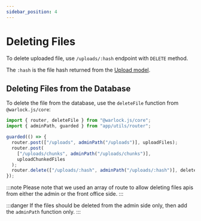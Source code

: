 ```yaml
---
sidebar_position: 4
---
```


# Deleting Files

To delete uploaded file, use `/uploads/:hash` endpoint with `DELETE` method.

The `:hash` is the file hash returned from the [Upload model](./upload-model).

## Deleting Files from the Database

To delete the file from the database, use the `deleteFile` function from `@warlock.js/core`:

```ts {10} title="src/app/uploads/routes.ts"
import { router, deleteFile } from "@warlock.js/core";
import { adminPath, guarded } from "app/utils/router";

guarded(() => {
  router.post(["/uploads", adminPath("/uploads")], uploadFiles);
  router.post(
    ["/uploads/chunks", adminPath("/uploads/chunks")],
    uploadChunkedFiles
  );
  router.delete(["/uploads/:hash", adminPath("/uploads/:hash")], deleteFile);
});
```

:::note
Please note that we used an array of route to allow deleting files apis from either the admin or the front office side.
:::

:::danger
If the files should be deleted from the admin side only, then add the `adminPath` function only.
:::
